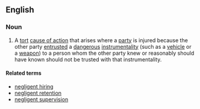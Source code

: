 ==English==
===Noun===
{{en-noun|head=[[negligent]] [[entrustment]]|-}}
# {{context|legal|lang=en}} A [[tort]] [[cause of action]] that arises where a [[party]] is injured because the other party [[entrust]]ed a [[dangerous]] [[instrumentality]] (such as a [[vehicle]] or a [[weapon]]) to a person whom the other party knew or reasonably should have known should not be trusted with that instrumentality.

====Related terms====
*[[negligent hiring]]
*[[negligent retention]]
*[[negligent supervision]]